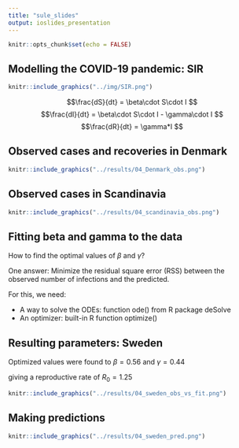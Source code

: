 ```yaml
---
title: "sule_slides"
output: ioslides_presentation
---
```


```r
knitr::opts_chunk$set(echo = FALSE)
```

## Modelling the COVID-19 pandemic: SIR

```r
knitr::include_graphics("../img/SIR.png")
```
$$\frac{dS}{dt} = \beta\cdot S\cdot I $$
$$\frac{dI}{dt} = \beta\cdot S\cdot I - \gamma\cdot I $$
$$\frac{dR}{dt} = \gamma*I $$

## Observed cases and recoveries in Denmark
```r
knitr::include_graphics("../results/04_Denmark_obs.png")
```

## Observed cases in Scandinavia
```r
knitr::include_graphics("../results/04_scandinavia_obs.png")
```

## Fitting beta and gamma to the data
How to find the optimal values of $\beta$ and $\gamma$?

One answer: Minimize the residual square error (RSS) between the observed number of infections and the predicted.

For this, we need:

- A way to solve the ODEs: function ode() from R package deSolve
- An optimizer: built-in R function optimize()

## Resulting parameters: Sweden

Optimized values were found to $\beta = 0.56$ and $\gamma = 0.44$

giving a reproductive rate of $R_0 = 1.25$

```r
knitr::include_graphics("../results/04_sweden_obs_vs_fit.png")
```

## Making predictions

```r
knitr::include_graphics("../results/04_sweden_pred.png")
```

